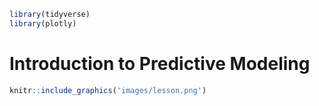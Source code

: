 ```r
library(tidyverse)
library(plotly)
```


# Introduction to Predictive Modeling {#dm}

```r
knitr::include_graphics('images/lesson.png')
```
